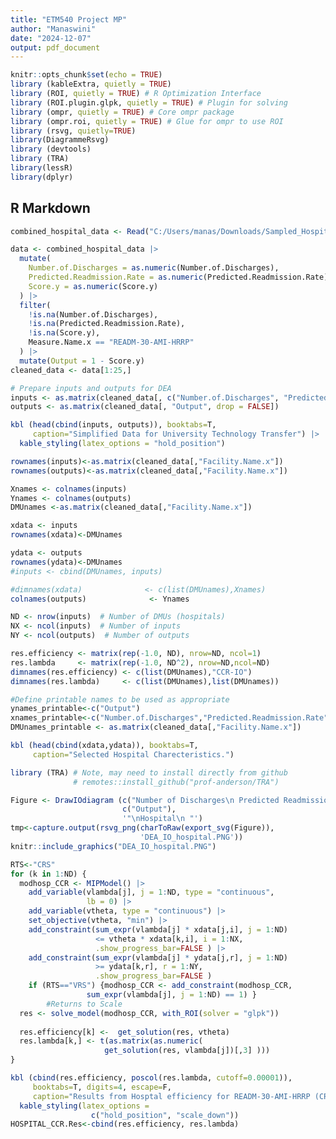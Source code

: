 ---
title: "ETM540 Project MP"
author: "Manaswini"
date: "2024-12-07"
output: pdf_document
---

```{r setup, include=FALSE}
knitr::opts_chunk$set(echo = TRUE)
library (kableExtra, quietly = TRUE)
library (ROI, quietly = TRUE) # R Optimization Interface
library (ROI.plugin.glpk, quietly = TRUE) # Plugin for solving
library (ompr, quietly = TRUE) # Core ompr package
library (ompr.roi, quietly = TRUE) # Glue for ompr to use ROI
library (rsvg, quietly=TRUE)
library(DiagrammeRsvg)
library (devtools)
library (TRA)
library(lessR)
library(dplyr)
```

## R Markdown



```{r Read Data}
combined_hospital_data <- Read("C:/Users/manas/Downloads/Sampled_Hospital_Data_OR.csv")
```

```{r Clean Data}
data <- combined_hospital_data |>
  mutate(
    Number.of.Discharges = as.numeric(Number.of.Discharges),
    Predicted.Readmission.Rate = as.numeric(Predicted.Readmission.Rate),
    Score.y = as.numeric(Score.y)
  ) |>
  filter(
    !is.na(Number.of.Discharges),
    !is.na(Predicted.Readmission.Rate),
    !is.na(Score.y),
    Measure.Name.x == "READM-30-AMI-HRRP"
  ) |>
  mutate(Output = 1 - Score.y)
cleaned_data <- data[1:25,]

# Prepare inputs and outputs for DEA
inputs <- as.matrix(cleaned_data[, c("Number.of.Discharges", "Predicted.Readmission.Rate")])
outputs <- as.matrix(cleaned_data[, "Output", drop = FALSE])
```


```{r Sample Data}
kbl (head(cbind(inputs, outputs)), booktabs=T,
     caption="Simplified Data for University Technology Transfer") |>
  kable_styling(latex_options = "hold_position")
```

```{r Prepare_Hospital_data}

rownames(inputs)<-as.matrix(cleaned_data[,"Facility.Name.x"])
rownames(outputs)<-as.matrix(cleaned_data[,"Facility.Name.x"])
```

``` {r}



Xnames <- colnames(inputs)
Ynames <- colnames(outputs)
DMUnames <-as.matrix(cleaned_data[,"Facility.Name.x"])

xdata <- inputs
rownames(xdata)<-DMUnames

ydata <- outputs
rownames(ydata)<-DMUnames
#inputs <- cbind(DMUnames, inputs)

#dimnames(xdata)              <- c(list(DMUnames),Xnames)
colnames(outputs)              <- Ynames

ND <- nrow(inputs)  # Number of DMUs (hospitals)
NX <- ncol(inputs)  # Number of inputs
NY <- ncol(outputs)  # Number of outputs

res.efficiency <- matrix(rep(-1.0, ND), nrow=ND, ncol=1)
res.lambda     <- matrix(rep(-1.0, ND^2), nrow=ND,ncol=ND)
dimnames(res.efficiency) <- c(list(DMUnames),"CCR-IO")
dimnames(res.lambda)     <- c(list(DMUnames),list(DMUnames))

#Define printable names to be used as appropriate
ynames_printable<-c("Output")
xnames_printable<-c("Number.of.Discharges","Predicted.Readmission.Rate")
DMUnames_printable <- as.matrix(cleaned_data[,"Facility.Name.x"])
```

```{r}
kbl (head(cbind(xdata,ydata)), booktabs=T,
     caption="Selected Hospital Charecteristics.")
```

```{r Diagram}
library (TRA) # Note, may need to install directly from github
              # remotes::install_github("prof-anderson/TRA")

Figure <- DrawIOdiagram (c("Number of Discharges\n Predicted Readmission Rate" ),
                         c("Output"),
                         '"\nHospital\n "')
tmp<-capture.output(rsvg_png(charToRaw(export_svg(Figure)),
                             'DEA_IO_hospital.PNG'))
knitr::include_graphics("DEA_IO_hospital.PNG")

```

```{r utt_example1_CCR}
RTS<-"CRS"
for (k in 1:ND) {
  modhosp_CCR <- MIPModel() |>
    add_variable(vlambda[j], j = 1:ND, type = "continuous",
                 lb = 0) |>
    add_variable(vtheta, type = "continuous") |>
    set_objective(vtheta, "min") |>
    add_constraint(sum_expr(vlambda[j] * xdata[j,i], j = 1:ND)
                   <= vtheta * xdata[k,i], i = 1:NX,
                   .show_progress_bar=FALSE ) |>
    add_constraint(sum_expr(vlambda[j] * ydata[j,r], j = 1:ND)
                   >= ydata[k,r], r = 1:NY,
                   .show_progress_bar=FALSE )
    if (RTS=="VRS") {modhosp_CCR <- add_constraint(modhosp_CCR,
                 sum_expr(vlambda[j], j = 1:ND) == 1) }  
        #Returns to Scale
  res <- solve_model(modhosp_CCR, with_ROI(solver = "glpk"))
   
  res.efficiency[k] <-  get_solution(res, vtheta)      
  res.lambda[k,] <- t(as.matrix(as.numeric(
                     get_solution(res, vlambda[j])[,3] )))
}
```

```{r full-table}
kbl (cbind(res.efficiency, poscol(res.lambda, cutoff=0.00001)),
     booktabs=T, digits=4, escape=F,
     caption="Results from Hosptal efficiency for READM-30-AMI-HRRP (CRS)") |>
  kable_styling(latex_options =
                  c("hold_position", "scale_down"))
HOSPITAL_CCR.Res<-cbind(res.efficiency, res.lambda)
```

